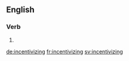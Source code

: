 ==English==

===Verb===
{{head|en}}

# {{present participle of|incentivize}}

[[de:incentivizing]]
[[fr:incentivizing]]
[[sv:incentivizing]]